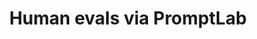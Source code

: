 ---
title: 'Human evals via PromptLab'
description: "Start prototyping and testing with Quotient AI's PromptLab"
icon: "thumbs-up"
---